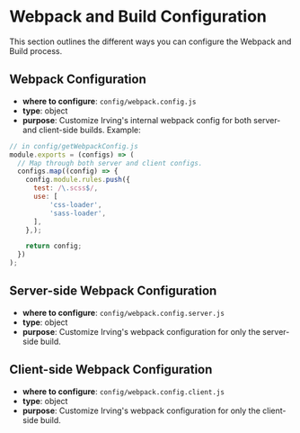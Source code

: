 <Meta title="Configuration|Webpack and Build Configuration" />

# Webpack and Build Configuration
This section outlines the different ways you can configure the Webpack and Build process.

## Webpack Configuration
* **where to configure**: `config/webpack.config.js`
* **type**: object
* **purpose**: Customize Irving's internal webpack config for both server- and client-side builds. Example:
```javascript
// in config/getWebpackConfig.js
module.exports = (configs) => (
  // Map through both server and client configs.
  configs.map((config) => {
    config.module.rules.push({
      test: /\.scss$/,
      use: [
          'css-loader',
          'sass-loader',
      ],
    },);

    return config;
  })
);
```

## Server-side Webpack Configuration
* **where to configure**: `config/webpack.config.server.js`
* **type**: object
* **purpose**: Customize Irving's webpack configuration for only the server-side build.

## Client-side Webpack Configuration
* **where to configure**: `config/webpack.config.client.js`
* **type**: object
* **purpose**: Customize Irving's webpack configuration for only the client-side build.

